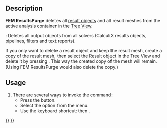 <languages/>
<translate>

<!--T:4-->
{{Docnav
|[[FEM_SolverRun|Run Solver]]
|[[FEM_ResultShow|Show Result]]
|[[FEM_Workbench|FEM]]
|IconL=FEM_SolverRun.svg
|IconR=FEM_ResultShow.svg
|IconC=Workbench_FEM.svg
}}

<!--T:1-->
{{GuiCommand
|Name=FEM ResultsPurge
|MenuLocation=Results → Purge Results
|Workbenches=[[FEM_Workbench|FEM]]
|Shortcut={{KEY|R}} {{KEY|P}}
|SeeAlso=[[FEM_tutorial|FEM tutorial]]
}}

==Description== <!--T:2-->

<!--T:9-->
'''FEM ResultsPurge''' deletes all [[FEM_ResultShow|result objects]] and all result meshes from the active analysis container in the [[Tree_View|Tree View]].

<!--T:13-->
{{VersionPlus|1.1}}: Deletes all output objects from all solvers (CalculiX results objects, pipelines, filters and text reports).

<!--T:12-->
If you only want to delete a result object and keep the result mesh, create a copy of the result mesh, then select the Result object in the Tree View and delete it by pressing {{KEY|Del}}. This way the created copy of the mesh will remain. (Using FEM ResultsPurge would also delete the copy.)

==Usage== <!--T:3-->

<!--T:8-->
# There are several ways to invoke the command:
#* Press the {{Button|[[Image:FEM_ResultsPurge.svg|16px]] [[FEM_ResultsPurge|Purge Results]]}} button.
#* Select the {{MenuCommand|Results → [[Image:FEM_ResultsPurge.svg|16px]] Purge Results}} option from the menu.
#* Use the keyboard shortcut: {{KEY|R}} then {{KEY|P}}.


<!--T:5-->
{{Docnav
|[[FEM_SolverRun|Run Solver]]
|[[FEM_ResultShow|Show Result]]
|[[FEM_Workbench|FEM]]
|IconL=FEM_SolverRun.svg
|IconR=FEM_ResultShow.svg
|IconC=Workbench_FEM.svg
}}

</translate>
{{FEM Tools navi{{#translation:}}}}
{{Userdocnavi{{#translation:}}}}